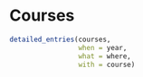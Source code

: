 \faIcon{laptop-code} Courses
==================================

```r

detailed_entries(courses, 
                 when = year,
                 what = where,
                 with = course)

```

